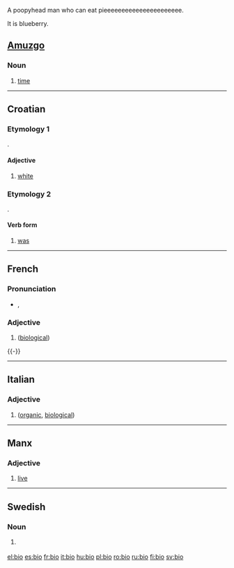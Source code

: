 {{see|bio-|bio.}}
A poopyhead man who can eat pieeeeeeeeeeeeeeeeeeeeee.





It is blueberry.

==[[Amuzgo]]==

===Noun===
{{infl|amu|noun}}

# [[time]]

----

==Croatian==

===Etymology 1===
{{proto|Slavic|bel|lang=hr}}.

====Adjective====
{{infl|hr|adjective|variant of|bijel}}

# [[white]]

===Etymology 2===
{{proto|Slavic|bil|lang=hr}}.

====Verb form====
{{infl|hr|verb form|past tense of the verb|biti}}

# [[was]]

----

==French==

===Pronunciation===
*{{IPA|/be.i.ɔ/}}, {{SAMPA|/be.i.O/}}

===Adjective===
{{fr-infl-adj|sm=bio|sf=bio|pm=bio|pf=bio|smp=be.i.ɔ|sfp=be.i.ɔ|pmp=be.i.ɔ|pfp=be.i.ɔ}}
{{infl|fr|adjective}}

# {{colloquial|lang=fr}} {{form of|Abbreviation|[[biologique]]}} ([[biological]])

{{-}}

----

==Italian==

===Adjective===
{{infl|it|adjective|invariable}}

# {{colloquial|lang=it}} {{form of|Abbreviation|[[biologico]]}} ([[organic]], [[biological]])


----

==Manx==

===Adjective===
{{infl|gv|adjective}}

# [[live]]

----

==Swedish==

===Noun===
{{infl|sv|noun|g=c|definite singular|bion}}

# {{form of|Short|[[biograf]]}} {{i|that form is used for plurals}}

[[el:bio]]
[[es:bio]]
[[fr:bio]]
[[it:bio]]
[[hu:bio]]
[[pl:bio]]
[[ro:bio]]
[[ru:bio]]
[[fi:bio]]
[[sv:bio]]